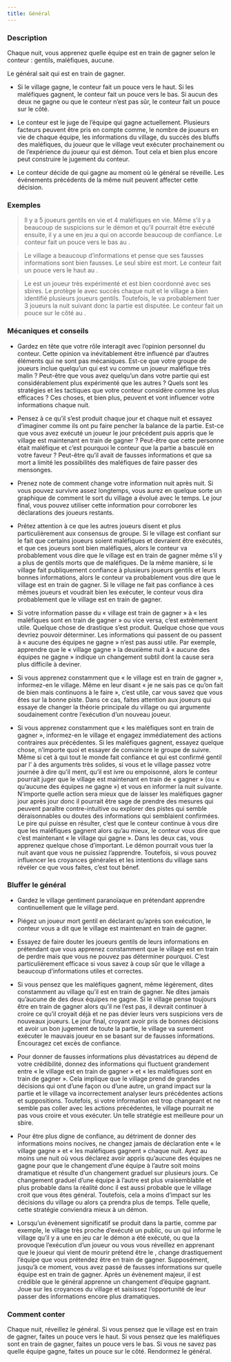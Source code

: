 ```yaml
---
title: Général
---
```



<Role GENERAL header />

### Description

Chaque nuit, vous apprenez quelle équipe est en train de gagner selon le conteur : gentils, maléfiques, aucune.

Le général sait qui est en train de gagner.

-   Si le village gagne, le conteur fait un pouce vers le haut. Si les maléfiques gagnent, le conteur fait un pouce vers le bas. Si aucun des deux ne gagne ou que le conteur n’est pas sûr, le conteur fait un pouce sur le côté.

-   Le conteur est le juge de l’équipe qui gagne actuellement. Plusieurs facteurs peuvent être pris en compte comme, le nombre de joueurs en vie de chaque équipe, les informations du village, du succès des bluffs des maléfiques, du joueur que le village veut exécuter prochainement ou de l’expérience du joueur qui est démon. Tout cela et bien plus encore peut construire le jugement du conteur.

-   Le conteur décide de qui gagne au moment où le général se réveille. Les événements précédents de la même nuit peuvent affecter cette décision. 

### Exemples

> Il y a 5 joueurs gentils en vie et 4 maléfiques en vie. Même s’il y a beaucoup de suspicions sur le démon et qu’il pourrait être exécuté ensuite, il y a une <Role CROQUEUSE_D_HOMMES /> en jeu a qui on accorde beaucoup de confiance. Le conteur fait un pouce vers le bas au <Role GENERAL />.

> Le village a beaucoup d’informations et pense que ses fausses informations sont bien fausses. Le seul sbire est mort. Le conteur fait un pouce vers le haut au <Role GENERAL />.

> Le <Role PO /> est un joueur très expérimenté et est bien coordonné avec ses sbires. Le <Role MOINE /> protège le <Role SAVANT /> avec succès chaque nuit et le village a bien identifié plusieurs joueurs gentils. Toutefois, le <Role PO /> va probablement tuer 3 joueurs la nuit suivant donc la partie est disputée. Le conteur fait un pouce sur le côté au <Role GENERAL />.

### Mécaniques et conseils

- Gardez en tête que votre rôle interagit avec l’opinion personnel du conteur. Cette opinion va inévitablement être influencé par d’autres éléments qui ne sont pas mécaniques. Est-ce que votre groupe de joueurs inclue quelqu’un qui est vu comme un joueur maléfique très malin ? Peut-être que vous avez quelqu’un dans votre partie qui est considérablement plus expérimenté que les autres ? Quels sont les stratégies et les tactiques que votre conteur considère comme les plus efficaces ? Ces choses, et bien plus, peuvent et vont influencer votre informations chaque nuit.

- Pensez à ce qu’il s’est produit chaque jour et chaque nuit et essayez d’imaginer comme ils ont pu faire pencher la balance de la partie. Est-ce que vous avez exécuté un joueur le jour précédent puis appris que le village est maintenant en train de gagner ? Peut-être que cette personne était maléfique et c’est pourquoi le conteur que la partie a basculé en votre faveur ? Peut-être qu’il avait de fausses informations et que sa mort a limité les possibilités des maléfiques de faire passer des mensonges. 

- Prenez note de comment change votre information nuit après nuit. Si vous pouvez survivre assez longtemps, vous aurez en quelque sorte un graphique de comment le sort du village a évolué avec le temps. Le jour final, vous pouvez utiliser cette information pour corroborer les déclarations des joueurs restants.

- Prêtez attention à ce que les autres joueurs disent et plus particulièrement aux consensus de groupe. Si le village est confiant sur le fait que certains joueurs soient maléfiques et devraient être exécutés, et que ces joueurs sont bien maléfiques, alors le conteur va probablement vous dire que le village est en train de gagner même s’il y a plus de gentils morts que de maléfiques. De la même manière, si le village fait publiquement confiance à plusieurs joueurs gentils et leurs bonnes informations, alors le conteur va probablement vous dire que le village est en train de gagner. Si le village ne fait pas confiance à ces mêmes joueurs et voudrait bien les exécuter, le conteur vous dira probablement que le village est en train de gagner.

- Si votre information passe du « village est train de gagner » à « les maléfiques sont en train de gagner » ou vice versa, c’est extrêmement utile. Quelque chose de drastique s’est produit. Quelque chose que vous devriez pouvoir déterminer. Les informations qui passent de ou passent à « aucune des équipes ne gagne » n’est pas aussi utile. Par exemple, apprendre que le « village gagne » la deuxième nuit à « aucune des équipes ne gagne » indique un changement subtil dont la cause sera plus difficile à deviner.

- Si vous apprenez constamment que « le village est en train de gagner », informez-en le village. Même en leur disant « je ne sais pas ce qu’on fait de bien mais continuons à le faire », c’est utile, car vous savez que vous êtes sur la bonne piste. Dans ce cas, faites attention aux joueurs qui essaye de changer la théorie principale du village ou qui argumente soudainement contre l’exécution d’un nouveau joueur.

- Si vous apprenez constamment que « les maléfiques sont en train de gagner », informez-en le village et engagez immédiatement des actions contraires aux précédentes. Si les maléfiques gagnent, essayez quelque chose, n’importe quoi et essayer de convaincre le groupe de suivre. Même si cet <Role ARCHIVISTE /> à qui tout le monde fait confiance et qui est confirmé gentil par l’<Role EMPATHIQUE /> à des arguments très solides, si vous et le village passez votre journée à dire qu’il ment, qu’il est ivre ou empoisonné, alors le conteur pourrait juger que le village est maintenant en train de « gagner » (ou « qu’aucune des équipes ne gagne ») et vous en informer la nuit suivante. N’importe quelle action sera mieux que de laisser les maléfiques gagner jour après jour donc il pourrait être sage de prendre des mesures qui peuvent paraître contre-intuitive ou explorer des pistes qui semble déraisonnables ou doutes des informations qui semblaient confirmées. Le pire qui puisse en résulter, c’est que le conteur continue à vous dire que les maléfiques gagnent alors qu’au mieux, le conteur vous dire que c’est maintenant « le village qui gagne ». Dans les deux cas, vous apprenez quelque chose d’important. Le démon pourrait vous tuer la nuit avant que vous ne puissiez l’apprendre. Toutefois, si vous pouvez influencer les croyances générales et les intentions du village sans révéler ce que vous faites, c’est tout bénef. 

### Bluffer le général

- Gardez le village gentiment paranoïaque en prétendant apprendre continuellement que le village perd.

- Piégez un joueur mort gentil en déclarant qu’après son exécution, le conteur vous a dit que le village est maintenant en train de gagner. 

- Essayez de faire douter les joueurs gentils de leurs informations en prétendant que vous apprenez constamment que le village est en train de perdre mais que vous ne pouvez pas déterminer pourquoi. C’est particulièrement efficace si vous savez à coup sûr que le village a beaucoup d’informations utiles et correctes.

- Si vous pensez que les maléfiques gagnent, même légèrement, dites constamment au village qu’il est en train de gagner. Ne dites jamais qu’aucune de des deux équipes ne gagne. Si le village pense toujours être en train de gagner alors qu’il ne l’est pas, il devrait continuer à croire ce qu’il croyait déjà et ne pas dévier leurs vers suspicions vers de nouveaux joueurs. Le jour final, croyant avoir pris de bonnes décisions et avoir un bon jugement de toute la partie, le village va surement exécuter le mauvais joueur en se basant sur de fausses informations. Encouragez cet excès de confiance.

- Pour donner de fausses informations plus dévastatrices au dépend de votre crédibilité, donnez des informations qui fluctuent grandement entre « le village est en train de gagner » et « les maléfiques sont en train de gagner ». Cela implique que le village prend de grandes décisions qui ont d’une façon ou d’une autre, un grand impact sur la partie et le village va incorrectement analyser leurs précédentes actions et suppositions. Toutefois, si votre information est trop changeant et ne semble pas coller avec les actions précédentes, le village pourrait ne pas vous croire et vous exécuter. Un telle stratégie est meilleure pour un sbire.

- Pour être plus digne de confiance, au détriment de donner des informations moins nocives, ne changez jamais de déclaration ente « le village gagne » et « les maléfiques gagnent » chaque nuit. Ayez au moins une nuit où vous déclarez avoir appris qu’aucune des équipes ne gagne pour que le changement d’une équipe à l’autre soit moins dramatique et résulte d’un changement graduel sur plusieurs jours. Ce changement graduel d’une équipe à l’autre est plus vraisemblable et plus probable dans la réalité donc il est aussi probable que le village croit que vous êtes général. Toutefois, cela a moins d’impact sur les décisions du village ou alors ça prendra plus de temps. Telle quelle, cette stratégie conviendra mieux à un démon.

- Lorsqu’un évènement significatif se produit dans la partie, comme par exemple, le village très proche d’exécuté un <Role GOBELIN /> public, ou un <Role CROQUE_MORT /> qui informe le village qu’il y a une <Role CROQUEUSE_D_HOMMES /> en jeu car le démon a été exécuté, ou que la <Role PUCELLE /> provoque l’exécution d’un joueur ou vous vous réveillez en apprenant que le joueur qui vient de mourir prétend être le <Role MALADROIT />, change drastiquement l’équipe que vous prétendez être en train de gagner. Supposément, jusqu’à ce moment, vous avez passé de fausses informations sur quelle équipe est en train de gagner. Après un évènement majeur, il est crédible que le général apprenne un changement d’équipe gagnant. Joue sur les croyances du village et saisissez l’opportunité de leur passer des informations encore plus dramatiques.

### Comment conter

Chaque nuit, réveillez le général. Si vous pensez que le village est en train de gagner, faites un pouce vers le haut. Si vous pensez que les maléfiques sont en train de gagner, faites un pouce vers le bas. Si vous ne savez pas quelle équipe gagne, faites un pouce sur le côté. Rendormez le général. 
